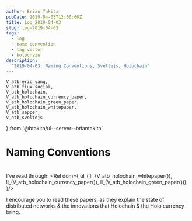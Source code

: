 ```yaml
---
author: Brian Takita
pubDate: 2019-04-03T12:00:00Z
title: Log 2019-04-03
slug: log-2019-04-03
tags:
  - log
  - name convention
  - tag vector
  - holochain
description:
  '2019-04-03: Naming Conventions, Sveltejs, Holochain'
---
```

	V_atb_eric_yang,
	V_atb_flux_social,
	V_atb_holochain,
	V_atb_holochain_currency_paper,
	V_atb_holochain_green_paper,
	V_atb_holochain_whitepaper,
	V_atb_sapper,
	V_atb_sveltejs
} from '@btakita/ui--server--briantakita'

# Naming Conventions
<p>
	<Rel dom={
		fragment_(
			`I've been experimenting & making progress with `,
			V_atb({ innerText: 'Naming Conventions', href: '/posts/naming-conventions' }),
			`. Naming conventions for immutable entities has proven to reduce incidental complexity. I'm working on
			fleshing out the last details & a whitepaper. Please stay tuned. This practice has helped me remove incidental
			complexity from my codebases.`
		)
	}/>
</p>

<h1>
	<Rel dom={V_atb_sveltejs()}/>
</h1>
<p>
	<Rel dom={
		fragment_(
			`I'm a fan of Sveltejs & `,
			V_atb_sapper(),
			`. Svelte provides truly reactive stores & html components. Html components mean it's easy for programmers &
			non-programmers (e.g. designers) to work with. Svelte is compiled, resulting in a payload that is small, fast,
			& memory efficient.`
		)
	}/>
</p>

<h1>
	<Rel dom={V_atb_holochain()}/>
</h1>
<p>
	<Rel dom={
		fragment_(
			`Lately, I have been turned onto Holochain. Thanks to `,
			V_atb_eric_yang(),
			`founder of `,
			V_atb_flux_social({ innerText: 'Junto (now Flux Social)' }),
			` for introducing me to this technology.`)
	}/>
</p>

I've read through:
<Rel dom={
	ul_(
		li_(V_atb_holochain_whitepaper()),
		li_(V_atb_holochain_currency_paper()),
		li_(V_atb_holochain_green_paper()))
}/>

<p>
	I encourage you to read these papers, as they explain the state of distributed networks & the innovations that
	Holochain & the Holo currency bring.
</p>
